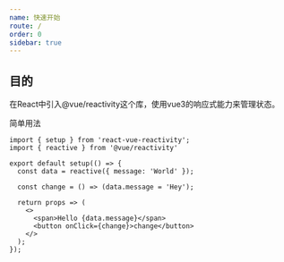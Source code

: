 ```yaml
---
name: 快速开始
route: /
order: 0
sidebar: true
---
```


## 目的

在React中引入@vue/reactivity这个库，使用vue3的响应式能力来管理状态。

简单用法

```tsx
import { setup } from 'react-vue-reactivity';
import { reactive } from '@vue/reactivity'

export default setup(() => {
  const data = reactive({ message: 'World' });

  const change = () => (data.message = 'Hey');

  return props => (
    <>
      <span>Hello {data.message}</span>
      <button onClick={change}>change</button>
    </>
  );
});
```

<Index />